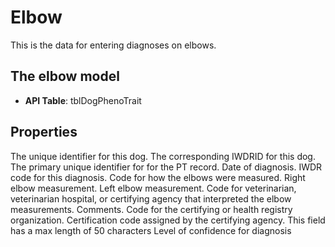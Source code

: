 
# Elbow
This is the data for entering diagnoses on elbows.

## The elbow model
- **API Table**: tblDogPhenoTrait

## Properties

<Properties>
    <Property name="local_dog_id" type="integer" required>
        The unique identifier for this dog.
    </Property>
    <Property name="pt_DogID" type="integer" required>
        The corresponding IWDRID for this dog.
    </Property>
    <Property name="pt_DBImportKey" type="integer" required>
        The primary unique identifier for for the PT record.
    </Property>
    <Property name="pt_Date" type="datetime" required>
        Date of diagnosis.
    </Property>
    <Property name="pt_TraitCodeID" type="integer" required>
        IWDR code for this diagnosis.
        <ElbowTraitCodeIDDataTable />
    </Property>
    <Property name="pt_MeasureTypeCode" type="integer">
        Code for how the elbows were measured.
        <MeasureTypeCodeDataTable />
    </Property>
    <Property name="pt_Measure1" type="string">
        Right elbow measurement.
    </Property>
    <Property name="pt_Measure2" type="string">
        Left elbow measurement.
    </Property>
    <Property name="pt_EvaluatorID" type="integer">
        Code for veterinarian, veterinarian hospital, or certifying agency that interpreted the elbow measurements.
        <EvaluatorIDDataTable />
    </Property>
    <Property name="pt_DetailsOfProblem" type="string">
        Comments.
    </Property>
    <Property name="dog_CertifAgencyCode" type="integer">
        Code for the certifying or health registry organization.
        <CertifAgencyCodeDataTable />
    </Property>
    <Property name="pt_CertificationNumber" type="string">
        Certification code assigned by the certifying agency.
        <Note>This field has a max length of 50 characters</Note>
    </Property>
    <Property name="pt_ConfidenceRatingCode" type="integer">
        Level of confidence for diagnosis
        <ConfidenceRatingCodeDataTable />
    </Property>
</Properties>
